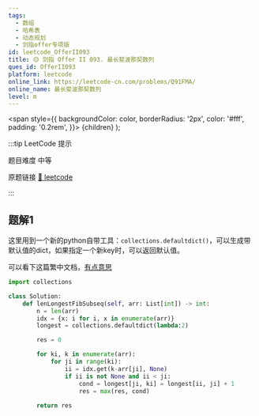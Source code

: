 ```yaml
---
tags:
  - 数组
  - 哈希表
  - 动态规划
  - 剑指offer专项版
id: leetcode_OfferII093
title: 🟡 剑指 Offer II 093. 最长斐波那契数列
ques_id: OfferII093
platform: leetcode
online_link: https://leetcode-cn.com/problems/Q91FMA/
online_name: 最长斐波那契数列
level: m
---
```


  <span
    style={{
      backgroundColor: color,
      borderRadius: '2px',
      color: '#fff',
      padding: '0.2rem',
    }}>
    {children}
  </span>
);

:::tip LeetCode 提示

题目难度 <Highlight color="#ffc01e">中等</Highlight>

原题链接 [🔗 leetcode](https://leetcode-cn.com/problems/Q91FMA/)

:::

## 题解1

这里用到一个新的python自带工具：`collections.defaultdict()`，可以生成带默认值的dict，如果指定一个新key时，可以返回默认值。

可以看下这篇繁中文档，[有点意思](https://ithelp.ithome.com.tw/articles/10193094)


```py
import collections

class Solution:
    def lenLongestFibSubseq(self, arr: List[int]) -> int:
        n = len(arr)
        idx = {x: i for i, x in enumerate(arr)}
        longest = collections.defaultdict(lambda:2)

        res = 0

        for ki, k in enumerate(arr):
            for ji in range(ki):
                ii = idx.get(k-arr[ji], None)
                if ii is not None and ii < ji:
                    cond = longest[ji, ki] = longest[ii, ji] + 1
                    res = max(res, cond)
        
        return res
```
